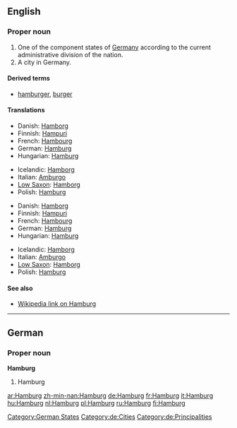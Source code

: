 ==English==
{{wikipedia}}

===Proper noun===
{{en-proper noun}}

# One of the component states of [[Germany]] according to the current administrative division of the nation.
# A city in Germany.

====Derived terms====
*[[hamburger]], [[burger]]

====Translations====
{{trans-top|state}}
*Danish: [[Hamborg]] {{c}}
*Finnish: [[Hampuri]]
*French: [[Hambourg]]
*German: [[#German|Hamburg]] {{f}}
*Hungarian: [[#Hungarian|Hamburg]]
{{trans-mid}}
*Icelandic: [[Hamborg]] {{f}}
*Italian: [[Amburgo]] {{f}}
*[[Low Saxon]]: [[Hamborg]]
*Polish: [[#Polish|Hamburg]] {{m}}
{{trans-bottom}}

{{trans-top|city}}
*Danish: [[Hamborg]] {{c}}
*Finnish: [[Hampuri]]
*French: [[Hambourg]]
*German: [[#German|Hamburg]] {{f}}
*Hungarian: [[#Hungarian|Hamburg]]
{{trans-mid}}
*Icelandic: [[Hamborg]] {{f}}
*Italian: [[Amburgo]] {{f}}
*[[Low Saxon]]: [[Hamborg]]
*Polish: [[#Polish|Hamburg]] {{m}}
{{trans-bottom}}

====See also====
*[[w:Hamburg|Wikipedia link on Hamburg]]

{{wikipedia|lang=de}}

----

==German==

===Proper noun===
'''Hamburg'''

# Hamburg

[[Category:German States]]
[[Category:de:Cities]]
[[Category:de:Principalities]]

[[ar:Hamburg]]
[[zh-min-nan:Hamburg]]
[[de:Hamburg]]
[[fr:Hamburg]]
[[it:Hamburg]]
[[hu:Hamburg]]
[[nl:Hamburg]]
[[pl:Hamburg]]
[[ru:Hamburg]]
[[fi:Hamburg]]